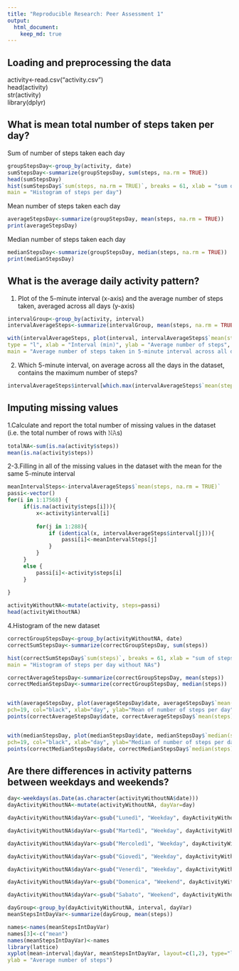 ```yaml
---
title: "Reproducible Research: Peer Assessment 1"
output: 
  html_document:
    keep_md: true
---
```



## Loading and preprocessing the data

activity<-read.csv("activity.csv")   
head(activity)   
str(activity)  
library(dplyr)  



## What is mean total number of steps taken per day?
Sum of number of steps taken each day  
```r
groupStepsDay<-group_by(activity, date)
sumStepsDay<-summarize(groupStepsDay, sum(steps, na.rm = TRUE))
head(sumStepsDay)
hist(sumStepsDay$`sum(steps, na.rm = TRUE)`, breaks = 61, xlab = "sum of steps per day", 
main = "Histogram of steps per day")
```
Mean number of steps taken each day  
```r
averageStepsDay<-summarize(groupStepsDay, mean(steps, na.rm = TRUE))
print(averageStepsDay)
```
Median number of steps taken each day  
```r
medianStepsDay<-summarize(groupStepsDay, median(steps, na.rm = TRUE))
print(medianStepsDay)
```


## What is the average daily activity pattern?
1. Plot of the 5-minute interval (x-axis) and the average number of steps taken, averaged across all days (y-axis) 

```r
intervalGroup<-group_by(activity, interval)
intervalAverageSteps<-summarize(intervalGroup, mean(steps, na.rm = TRUE))

with(intervalAverageSteps, plot(interval, intervalAverageSteps$`mean(steps, na.rm = TRUE)`, 
type = "l", xlab = "Interval (min)", ylab = "Average number of steps", 
main = "Average number of steps taken in 5-minute interval across all days"))
```

2. Which 5-minute interval, on average across all the days in the dataset, contains the maximum number of steps?  

```r
intervalAverageSteps$interval[which.max(intervalAverageSteps$`mean(steps, na.rm = TRUE)`)]
```


## Imputing missing values
1.Calculate and report the total number of missing values in the dataset (i.e. the total number of rows with 𝙽𝙰s)  

```r
totalNA<-sum(is.na(activity$steps))
mean(is.na(activity$steps))
```

2-3.Filling in all of the missing values in the dataset with the mean for the same 5-minute interval  

```r

meanIntervalSteps<-intervalAverageSteps$`mean(steps, na.rm = TRUE)`
passi<-vector()
for(i in 1:17568) {
     if(is.na(activity$steps[i])){
         x<-activity$interval[i]
         
         for(j in 1:288){
             if (identical(x, intervalAverageSteps$interval[j])){
                 passi[i]<-meanIntervalSteps[j]
             }
         }
     }
     else {
         passi[i]<-activity$steps[i]
     }
     
}

activityWithoutNA<-mutate(activity, steps=passi)
head(activityWithoutNA)
```

4.Histogram of the new dataset  

```r
correctGroupStepsDay<-group_by(activityWithoutNA, date)
correctSumStepsDay<-summarize(correctGroupStepsDay, sum(steps))

hist(correctSumStepsDay$`sum(steps)`, breaks = 61, xlab = "sum of steps per day", 
main = "Histogram of steps per day without NAs")

correctAverageStepsDay<-summarize(correctGroupStepsDay, mean(steps))
correctMedianStepsDay<-summarize(correctGroupStepsDay, median(steps))


with(averageStepsDay, plot(averageStepsDay$date, averageStepsDay$`mean(steps, na.rm = TRUE)`, 
pch=19, col="black", xlab="day", ylab="Mean of number of steps per day"))
points(correctAverageStepsDay$date, correctAverageStepsDay$`mean(steps)`, col="red")


with(medianStepsDay, plot(medianStepsDay$date, medianStepsDay$`median(steps, na.rm = TRUE)`, 
pch=19, col="black", xlab="day", ylab="Median of number of steps per day"))
points(correctMedianStepsDay$date, correctMedianStepsDay$`median(steps)`, col="red")
```


## Are there differences in activity patterns between weekdays and weekends?

```r

day<-weekdays(as.Date(as.character(activityWithoutNA$date)))
dayActivityWithoutNA<-mutate(activityWithoutNA, dayVar=day)

dayActivityWithoutNA$dayVar<-gsub("Lunedì", "Weekday", dayActivityWithoutNA$dayVar)

dayActivityWithoutNA$dayVar<-gsub("Martedì", "Weekday", dayActivityWithoutNA$dayVar)

dayActivityWithoutNA$dayVar<-gsub("Mercoledì", "Weekday", dayActivityWithoutNA$dayVar)

dayActivityWithoutNA$dayVar<-gsub("Giovedì", "Weekday", dayActivityWithoutNA$dayVar)

dayActivityWithoutNA$dayVar<-gsub("Venerdì", "Weekday", dayActivityWithoutNA$dayVar)

dayActivityWithoutNA$dayVar<-gsub("Domenica", "Weekend", dayActivityWithoutNA$dayVar)

dayActivityWithoutNA$dayVar<-gsub("Sabato", "Weekend", dayActivityWithoutNA$dayVar)

dayGroup<-group_by(dayActivityWithoutNA, interval, dayVar)
meanStepsIntDayVar<-summarize(dayGroup, mean(steps))

names<-names(meanStepsIntDayVar)
names[3]<-c("mean")
names(meanStepsIntDayVar)<-names
library(lattice)
xyplot(mean~interval|dayVar, meanStepsIntDayVar, layout=c(1,2), type="l", xlab = "Interval", 
ylab = "Average number of steps")
```
